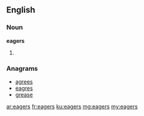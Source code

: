 ==English==

===Noun===
'''eagers'''

# {{plural of|[[eager]]}}

===Anagrams===
* [[agrees#English|agrees]]
* [[eagres#English|eagres]]
* [[grease#English|grease]]

[[ar:eagers]]
[[fr:eagers]]
[[ku:eagers]]
[[mg:eagers]]
[[my:eagers]]